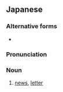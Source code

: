 ==Japanese==
{{ja-kanjitab|おと|さ|た|yomi=ko}}

===Alternative forms===
* {{l/ja|音さた}}

===Pronunciation===
{{ja-pron|おとさた|y=y}}

===Noun===
{{ja-noun|おとさた}}

# [[news]], [[letter]]
#: {{ja-x|彼女から音沙汰がない。|かのじょ から おとさた が ない。|I haven't heard from her, I have no news about her.}}